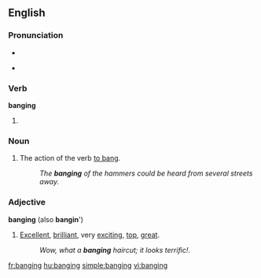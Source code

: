 ==English==

===Pronunciation===
* {{rfap}} <!-- especially for the adjective -->
* {{a|US|UK}} {{IPA|/'bæŋ.ɪŋ/}}
*: {{rhymes|æŋɪŋ}}

===Verb===
'''banging'''

# {{present participle of|bang}}

===Noun===
{{en-noun|-}}

# The action of the verb [[bang|to bang]].
#: ''The '''banging''' of the hammers could be heard from several streets away.''

===Adjective===
'''banging''' (also '''bangin'''')

# [[excellent|Excellent]], [[brilliant]], very [[exciting]], [[top]], [[great]].
#: ''Wow, what a '''banging''' haircut; it looks terrific!''.

[[fr:banging]]
[[hu:banging]]
[[simple:banging]]
[[vi:banging]]